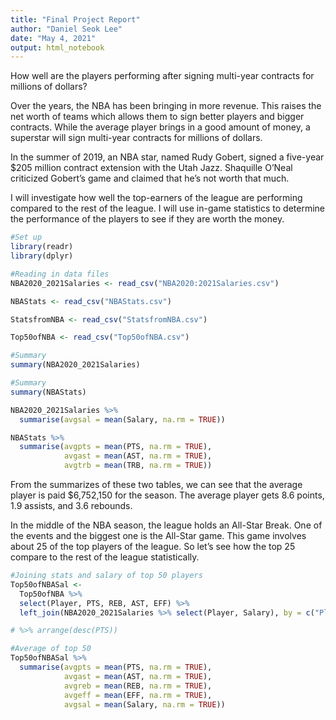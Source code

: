 ```yaml
---
title: "Final Project Report"
author: "Daniel Seok Lee"
date: "May 4, 2021"
output: html_notebook
---
```


How well are the players performing after signing multi-year contracts for millions of dollars?

Over the years, the NBA has been bringing in more revenue. This raises the net worth of teams which allows them to sign better players and bigger contracts. While the average player brings in a good amount of money, a superstar will sign multi-year contracts for millions of dollars. 

In the summer of 2019, an NBA star, named Rudy Gobert, signed a five-year $205 million contract extension with the Utah Jazz. Shaquille O'Neal criticized Gobert's game and claimed that he's not worth that much. 

I will investigate how well the top-earners of the league are performing compared to the rest of the league. I will use in-game statistics to determine the performance of the players to see if they are worth the money.

```r
#Set up
library(readr)
library(dplyr)
```

```r
#Reading in data files
NBA2020_2021Salaries <- read_csv("NBA2020:2021Salaries.csv")

NBAStats <- read_csv("NBAStats.csv")

StatsfromNBA <- read_csv("StatsfromNBA.csv")

Top50ofNBA <- read_csv("Top50ofNBA.csv")
```

```r
#Summary
summary(NBA2020_2021Salaries)
```

```r
#Summary
summary(NBAStats)
```
```r
NBA2020_2021Salaries %>%
  summarise(avgsal = mean(Salary, na.rm = TRUE))
```
```r
NBAStats %>%
  summarise(avgpts = mean(PTS, na.rm = TRUE),
            avgast = mean(AST, na.rm = TRUE),
            avgtrb = mean(TRB, na.rm = TRUE))
```
From the summarizes of these two tables, we can see that the average player is paid $6,752,150 for the season. The average player gets 8.6 points, 1.9 assists, and 3.6 rebounds.

In the middle of the NBA season, the league holds an All-Star Break. One of the events and the biggest one is the All-Star game. This game involves about 25 of the top players of the league. So let's see how the top 25 compare to the rest of the league statistically.

```r
#Joining stats and salary of top 50 players
Top50ofNBASal <-
  Top50ofNBA %>%
  select(Player, PTS, REB, AST, EFF) %>%
  left_join(NBA2020_2021Salaries %>% select(Player, Salary), by = c("Player" = "Player"))

# %>% arrange(desc(PTS))

#Average of top 50
Top50ofNBASal %>%
  summarise(avgpts = mean(PTS, na.rm = TRUE),
            avgast = mean(AST, na.rm = TRUE),
            avgreb = mean(REB, na.rm = TRUE),
            avgeff = mean(EFF, na.rm = TRUE),
            avgsal = mean(Salary, na.rm = TRUE))
```

